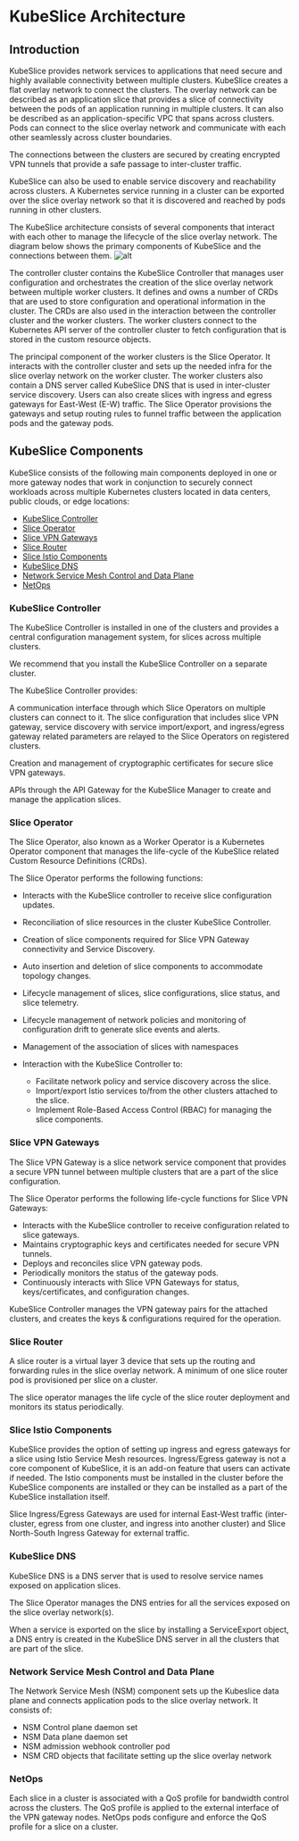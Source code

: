 # KubeSlice Architecture 

## Introduction
KubeSlice provides network services to applications that need secure and highly available connectivity between 
multiple clusters. KubeSlice creates a flat overlay network to connect the clusters. The overlay network can be 
described as an application slice that provides a slice of connectivity between the pods of an application 
running in multiple clusters. It can also be described as an application-specific VPC that spans across 
clusters. Pods can connect to the slice overlay network and communicate with each other seamlessly across 
cluster boundaries. 

The connections between the clusters are secured by creating encrypted VPN tunnels that provide a safe passage 
to inter-cluster traffic. 

KubeSlice can also be used to enable service discovery and reachability across clusters. A Kubernetes service 
running in a cluster can be exported over the slice overlay network so that it is discovered and reached by 
pods running in other clusters.

The KubeSlice architecture consists of several components that interact with each other to manage the lifecycle 
of the slice overlay network. The diagram below shows the primary components of KubeSlice and the connections 
between them.
![alt](/images/Architecture-OS.png)


The controller cluster contains the KubeSlice Controller that manages user configuration and orchestrates the 
creation of the slice overlay network between multiple worker clusters. It defines and owns a number of CRDs 
that are used to store configuration and operational information in the cluster. The CRDs are also used in the 
interaction between the controller cluster and the worker clusters. The worker clusters connect to the 
Kubernetes API server of the controller cluster to fetch configuration that is stored in the custom resource 
objects.

The principal component of the worker clusters is the Slice Operator. It interacts with the controller cluster 
and sets up the needed infra for the slice overlay network on the worker cluster. The worker clusters also 
contain a DNS server called KubeSlice DNS that is used in inter-cluster service discovery. Users can also 
create slices with ingress and egress gateways for East-West (E-W) traffic. The Slice Operator provisions the 
gateways and setup routing rules to funnel traffic between the application pods and the gateway pods.

## KubeSlice Components
KubeSlice consists of the following main components deployed in one 
or more gateway nodes that work in conjunction to securely connect 
workloads across multiple Kubernetes clusters located in data centers, 
public clouds, or edge locations:

* [KubeSlice Controller](#kubeslice-controller)
* [Slice Operator](#slice-operator)
* [Slice VPN Gateways](#slice-vpn-gateways)
* [Slice Router](#slice-router)
* [Slice Istio Components](#slice-istio-components)
* [KubeSlice DNS](#kubeslice-dns)
* [Network Service Mesh Control and Data Plane](#network-service-mesh-control-and-data-plane)
* [NetOps](#netops)

### KubeSlice Controller
The KubeSlice Controller is installed in one of the clusters and 
provides a central configuration management system, for slices across multiple clusters. 

We recommend that you install the KubeSlice Controller on a separate cluster.

The KubeSlice Controller provides:

A communication interface through which Slice Operators on multiple clusters can connect to 
it. The slice configuration that includes slice VPN gateway, service discovery with service 
import/export, and ingress/egress gateway related parameters are relayed to the Slice 
Operators on registered clusters.

Creation and management of cryptographic certificates for secure slice VPN gateways.

APIs through the API Gateway for the KubeSlice Manager to create and manage the application slices. 

### Slice Operator
The Slice Operator, also known as a Worker Operator is a Kubernetes Operator component 
that manages the life-cycle of the KubeSlice related Custom Resource Definitions (CRDs).

The Slice Operator performs the following functions:

* Interacts with the KubeSlice controller to receive slice configuration updates.
* Reconciliation of slice resources in the cluster KubeSlice Controller.
* Creation of slice components required for Slice VPN Gateway connectivity and Service Discovery.
* Auto insertion and deletion of slice components to accommodate topology changes.
* Lifecycle management of slices, slice configurations, slice status, and slice telemetry.
* Lifecycle management of network policies and monitoring of configuration drift to generate slice events and alerts.
* Management of the association of slices with namespaces
* Interaction with the KubeSlice Controller to:

  - Facilitate network policy and service discovery across the slice.
  - Import/export Istio services to/from the other clusters attached to the slice.
  - Implement Role-Based Access Control (RBAC) for managing the slice components.

### Slice VPN Gateways
The Slice VPN Gateway is a slice network service component that provides a secure VPN 
tunnel between multiple clusters that are a part of the slice configuration.

The Slice Operator performs the following life-cycle functions for Slice VPN Gateways:

* Interacts with the KubeSlice controller to receive configuration related to slice gateways.
* Maintains cryptographic keys and certificates needed for secure VPN tunnels.
* Deploys and reconciles slice VPN gateway pods.
* Periodically monitors the status of the gateway pods.
* Continuously interacts with Slice VPN Gateways for status, keys/certificates, and configuration changes.

KubeSlice Controller manages the VPN gateway pairs for the attached clusters, and creates the 
keys & configurations required for the operation. 

### Slice Router
A slice router is a virtual layer 3 device that sets up the routing and forwarding rules 
in the slice overlay network. A minimum of one slice router pod is provisioned per slice 
on a cluster.

The slice operator manages the life cycle of the slice router deployment and monitors its 
status periodically.

### Slice Istio Components
KubeSlice provides the option of setting up ingress and egress gateways for a slice using 
Istio Service Mesh resources. Ingress/Egress gateway is not a core component of KubeSlice, 
it is an add-on feature that users can activate if needed. The Istio components must be 
installed in the cluster before the KubeSlice components are installed or they can be 
installed as a part of the KubeSlice installation itself.

Slice Ingress/Egress Gateways are used for internal East-West traffic (inter-cluster, egress from one cluster, and ingress into another cluster) and Slice North-South Ingress Gateway for external traffic. 

### KubeSlice DNS
KubeSlice DNS is a DNS server that is used to resolve service names exposed on application slices.

The Slice Operator manages the DNS entries for all the services exposed on the slice overlay network(s).

When a service is exported on the slice by installing a ServiceExport object, a DNS entry 
is created in the KubeSlice DNS server in all the clusters that are part of the slice.

### Network Service Mesh Control and Data Plane
The Network Service Mesh (NSM) component sets up the Kubeslice data plane and connects application pods to the 
slice overlay network. It consists of:

* NSM Control plane daemon set
* NSM Data plane daemon set
* NSM admission webhook controller pod
* NSM CRD objects that facilitate setting up the slice overlay network

### NetOps
Each slice in a cluster is associated with a QoS profile for bandwidth control across the 
clusters. The QoS profile is applied to the external interface of the VPN gateway nodes. 
NetOps pods configure and enforce the QoS profile for a slice on a cluster. 
